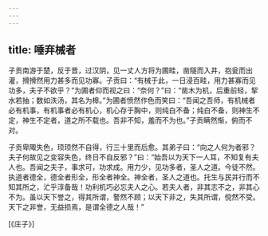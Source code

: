 ```yaml
---
---
---
```

title: 唾弃械者
---




子贡南游于楚，反于晋，过汉阴，见一丈人方将为圃畦，凿隧而入井，抱瓮而出灌，搰搰然用力甚多而见功寡。子贡曰：“有械于此，一日浸百畦，用力甚寡而见功多，夫子不欲乎？”为圃者仰而视之曰：“奈何？”曰：“凿木为机，后重前轻，挈水若抽；数如泆汤，其名为槔。”为圃者愤然作色而笑曰：“吾闻之吾师，有机械者必有机事，有机事者必有机心，机心存于胸中，则纯白不备；纯白不备，则神生不定，神生不定者，道之所不载也。吾非不知，羞而不为也。”子贡瞒然惭，俯而不对。

子贡卑陬失色，顼顼然不自得，行三十里而后愈。其弟子曰：“向之人何为者邪？夫子何故见之变容失色，终日不自反邪？”曰：“始吾以为天下一人耳，不知复有夫人也。吾闻之夫子，事求可，功求成。用力少，见功多者，圣人之道。今徒不然。执道者德全，德全者形全，形全者神全。神全者，圣人之道也。托生与民并行而不知其所之，汒乎淳备哉！功利机巧必忘夫人之心。若夫人者，非其志不之，非其心不为。虽以天下誉之，得其所谓，謷然不顾；以天下非之，失其所谓，傥然不受。天下之非誉，无益损焉，是谓全德之人哉！”

[《庄子》]